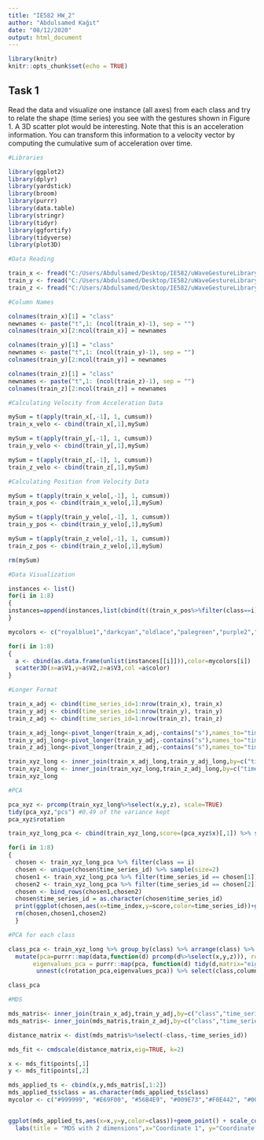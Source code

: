 ```yaml
---
title: "IE582 HW_2"
author: "Abdulsamed Kağıt"
date: "08/12/2020"
output: html_document
---
```


```r
library(knitr)
knitr::opts_chunk$set(echo = TRUE)
```

## Task 1 

Read the data and visualize one instance (all axes) from each class and try to relate the shape (time series) you see with the gestures shown in Figure 1. 
A 3D scatter plot would be interesting. Note that this is an acceleration information. You can transform this information to a velocity vector by computing the cumulative sum of acceleration over time.

```r
#Libraries

library(ggplot2)
library(dplyr)
library(yardstick)
library(broom)
library(purrr)
library(data.table)
library(stringr)
library(tidyr)
library(ggfortify)
library(tidyverse)
library(plot3D)

#Data Reading

train_x <- fread("C:/Users/Abdulsamed/Desktop/IE582/uWaveGestureLibrary_X_TRAIN")
train_y <- fread("C:/Users/Abdulsamed/Desktop/IE582/uWaveGestureLibrary_Y_TRAIN")
train_z <- fread("C:/Users/Abdulsamed/Desktop/IE582/uWaveGestureLibrary_Z_TRAIN")

#Column Names

colnames(train_x)[1] = "class"
newnames <- paste("t",1: (ncol(train_x)-1), sep = "")
colnames(train_x)[2:ncol(train_x)] = newnames

colnames(train_y)[1] = "class"
newnames <- paste("t",1: (ncol(train_y)-1), sep = "")
colnames(train_y)[2:ncol(train_y)] = newnames

colnames(train_z)[1] = "class"
newnames <- paste("t",1: (ncol(train_z)-1), sep = "")
colnames(train_z)[2:ncol(train_z)] = newnames

#Calculating Velocity from Acceleration Data

mySum = t(apply(train_x[,-1], 1, cumsum))
train_x_velo <- cbind(train_x[,1],mySum)

mySum = t(apply(train_y[,-1], 1, cumsum))
train_y_velo <- cbind(train_y[,1],mySum)

mySum = t(apply(train_z[,-1], 1, cumsum))
train_z_velo <- cbind(train_z[,1],mySum)

#Calculating Position from Velocity Data

mySum = t(apply(train_x_velo[,-1], 1, cumsum))
train_x_pos <- cbind(train_x_velo[,1],mySum)

mySum = t(apply(train_y_velo[,-1], 1, cumsum))
train_y_pos <- cbind(train_y_velo[,1],mySum)

mySum = t(apply(train_z_velo[,-1], 1, cumsum))
train_z_pos <- cbind(train_z_velo[,1],mySum)

rm(mySum)

#Data Visualization

instances <- list()
for(i in 1:8)
{
instances=append(instances,list(cbind(t((train_x_pos%>%filter(class==i))[1,-1]),t((train_y_pos%>%filter(class==i))[1,-1]),t((train_z_pos%>%filter(class==i))[1,-1]))))
}

mycolors <- c("royalblue1","darkcyan","oldlace","palegreen","purple2","violetred1","wheat1","darkorange2")

for(i in 1:8)
{
  a <- cbind(as.data.frame(unlist(instances[[i]])),color=mycolors[i])
  scatter3D(x=a$V1,y=a$V2,z=a$V3,col =a$color)
}


```



```r

#Longer Format

train_x_adj <- cbind(time_series_id=1:nrow(train_x), train_x)
train_y_adj <- cbind(time_series_id=1:nrow(train_y), train_y)
train_z_adj <- cbind(time_series_id=1:nrow(train_z), train_z)

train_x_adj_long<-pivot_longer(train_x_adj,-contains("s"),names_to="time_index",values_to="x",names_prefix ="t",names_transform=list("time_index"=as.integer)) 
train_y_adj_long<-pivot_longer(train_y_adj,-contains("s"),names_to="time_index",values_to="y",names_prefix ="t",names_transform=list("time_index"=as.integer))
train_z_adj_long<-pivot_longer(train_z_adj,-contains("s"),names_to="time_index",values_to="z",names_prefix ="t",names_transform=list("time_index"=as.integer))

train_xyz_long <- inner_join(train_x_adj_long,train_y_adj_long,by=c("time_series_id","class","time_index"))
train_xyz_long <- inner_join(train_xyz_long,train_z_adj_long,by=c("time_series_id","class","time_index"))
train_xyz_long
```


```r
#PCA

pca_xyz <- prcomp(train_xyz_long%>%select(x,y,z), scale=TRUE)
tidy(pca_xyz,"pcs") #0.49 of the variance kept
pca_xyz$rotation

train_xyz_long_pca <- cbind(train_xyz_long,score=(pca_xyz$x)[,1]) %>% select(-x,-y,-z)

for(i in 1:8)
{
  chosen <- train_xyz_long_pca %>% filter(class == i)
  chosen <- unique(chosen$time_series_id) %>% sample(size=2)
  chosen1 <- train_xyz_long_pca %>% filter(time_series_id == chosen[1])
  chosen2 <- train_xyz_long_pca %>% filter(time_series_id == chosen[2])
  chosen <- bind_rows(chosen1,chosen2)
  chosen$time_series_id = as.character(chosen$time_series_id)
  print(ggplot(chosen,aes(x=time_index,y=score,color=time_series_id))+geom_line()+labs(title=paste("2 Randomly Picked Sample From Class ",i),x="Time Index",y="PCA Score"))
  rm(chosen,chosen1,chosen2)
  }

```


```r
#PCA for each class

class_pca <- train_xyz_long %>% group_by(class) %>% arrange(class) %>% nest() %>% 
  mutate(pca=purrr::map(data,function(d) prcomp(d%>%select(x,y,z))), rotation_pca= purrr::map(pca, function(d) tidy(d,matrix="rotation")%>%filter(PC==1)) , 
       eigenvalues_pca = purrr::map(pca, function(d) tidy(d,matrix="eigenvalues")%>%filter(PC==1) %>% select(-PC))) %>% 
        unnest(c(rotation_pca,eigenvalues_pca)) %>% select(class,column, value, cumulative,PC) %>% pivot_wider(names_from = column, values_from=value)

class_pca
```

```r
#MDS

mds_matris<- inner_join(train_x_adj,train_y_adj,by=c("class","time_series_id"),suffix=c("_x","_y"))
mds_matris<- inner_join(mds_matris,train_z_adj,by=c("class","time_series_id"))

distance_matrix <- dist(mds_matris%>%select(-class,-time_series_id))

mds_fit <- cmdscale(distance_matrix,eig=TRUE, k=2)

x <- mds_fit$points[,1]
y <- mds_fit$points[,2]

mds_applied_ts <- cbind(x,y,mds_matris[,1:2])
mds_applied_ts$class = as.character(mds_applied_ts$class)
mycolor <- c("#999999", "#E69F00", "#56B4E9", "#009E73","#F0E442", "#0072B2", "#D55E00", "#CC79A7")


ggplot(mds_applied_ts,aes(x=x,y=y,color=class))+geom_point() + scale_color_manual(values=mycolor) + 
  labs(title = "MDS with 2 dimensions",x="Coordinate 1", y="Coordinate 2")
```

